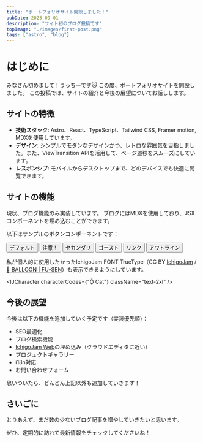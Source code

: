 ```yaml
---
title: "ポートフォリオサイト開設しました！"
pubDate: 2025-09-01
description: "サイト初のブログ投稿です"
topImage: "./images/first-post.png"
tags: ["astro", "blog"]
---
```



# はじめに

みなさん初めまして！うっちーです🐱
この度、ポートフォリオサイトを開設しました。
この投稿では、サイトの紹介と今後の展望についてお話しします。

## サイトの特徴

- **技術スタック**: Astro、React、TypeScript、Tailwind CSS, Framer motion, MDXを使用しています。
- **デザイン**: シンプルでモダンなデザインかつ、レトロな雰囲気を目指しました。また、ViewTransition APIを活用して、ページ遷移をスムーズにしています。
- **レスポンシブ**: モバイルからデスクトップまで、どのデバイスでも快適に閲覧できます。

## サイトの機能

現状、ブログ機能のみ実装しています。
ブログにはMDXを使用しており、JSXコンポーネントを埋め込むことができます。

以下はサンプルのボタンコンポーネントです：

<div class="flex flex-wrap gap-4">
  <Button>デフォルト</Button>
  <Button variant="destructive">注意！</Button>
  <Button variant="secondary">セカンダリ</Button>
  <Button variant="ghost">ゴースト</Button>
  <Button variant="link">リンク</Button>
  <Button variant="outline">アウトライン</Button>
</div>

私が個人的に使用したかったIchigoJam FONT TrueType（CC BY [IchigoJam](https://ichigojam.net/) / [🎈 BALLOON | FU-SEN](https://15jamrecipe.jimdofree.com/)）も表示できるようにしています。

<IJCharacter characterCodes={"Ǭ Cat"} className="text-2xl" />

## 今後の展望

今後は以下の機能を追加していく予定です（実装優先順）：

- SEO最適化
- ブログ検索機能
- [IchigoJam Web](https://fukuno.jig.jp/app/IchigoJam/)の埋め込み（クラウドエディタに近い）
- プロジェクトギャラリー
- i18n対応
- お問い合わせフォーム

思いついたら、どんどん上記以外も追加していきます！

## さいごに

とりあえず、まだ数の少ないブログ記事を増やしていきたいと思います。

ぜひ、定期的に訪れて最新情報をチェックしてくださいね！
